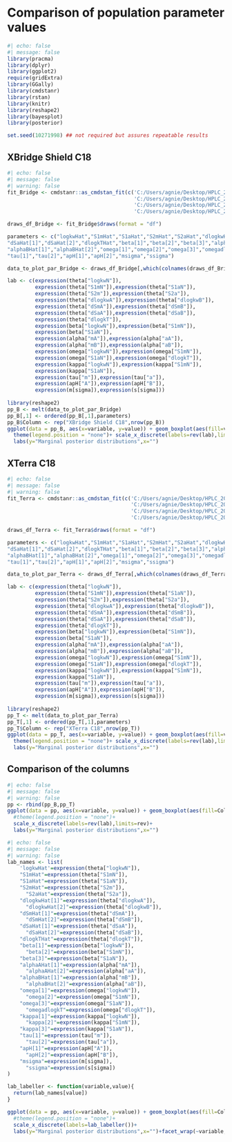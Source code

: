 # Comparison of population parameter values

```r
#| echo: false
#| message: false
library(pracma)
library(dplyr)
library(ggplot2)
require(gridExtra)
library(GGally)
library(cmdstanr)
library(rstan)
library(knitr)
library(reshape2)
library(bayesplot)
library(posterior)

set.seed(10271998) ## not required but assures repeatable results
```

## XBridge Shield C18

```r
#| echo: false
#| message: false
#| warning: false
fit_Bridge <- cmdstanr::as_cmdstan_fit(c('C:/Users/agnie/Desktop/HPLC_2022/X_Bridge_Shield_C18/TASK/output_1.csv',
                                         'C:/Users/agnie/Desktop/HPLC_2022/X_Bridge_Shield_C18/TASK/output_2.csv',
                                         'C:/Users/agnie/Desktop/HPLC_2022/X_Bridge_Shield_C18/TASK/output_3.csv',
                                         'C:/Users/agnie/Desktop/HPLC_2022/X_Bridge_Shield_C18/TASK/output_4.csv'))

draws_df_Bridge <- fit_Bridge$draws(format = "df")

parameters <- c("logkwHat","S1mHat","S1aHat","S2mHat","S2aHat","dlogkwHat[1]","dlogkwHat[2]","dSmHat[1]","dSmHat[2]",
"dSaHat[1]","dSaHat[2]","dlogkTHat","beta[1]","beta[2]","beta[3]","alphaAHat[1]","alphaAHat[2]",
"alphaBHat[1]","alphaBHat[2]","omega[1]","omega[2]","omega[3]","omegadlogkT","kappa[1]","kappa[2]","kappa[3]",
"tau[1]","tau[2]","apH[1]","apH[2]","msigma","ssigma")

data_to_plot_par_Bridge <- draws_df_Bridge[,which(colnames(draws_df_Bridge) %in% parameters)]

lab <- c(expression(theta["logkwN"]),
         expression(theta["S1mN"]),expression(theta["S1aN"]),
         expression(theta["S2m"]),expression(theta["S2a"]),
         expression(theta["dlogkwA"]),expression(theta["dlogkwB"]),
         expression(theta["dSmA"]),expression(theta["dSmB"]),
         expression(theta["dSaA"]),expression(theta["dSaB"]),
         expression(theta["dlogkT"]),
         expression(beta["logkwN"]),expression(beta["S1mN"]),
         expression(beta["S1aN"]),
         expression(alpha["mA"]),expression(alpha["aA"]),
         expression(alpha["mB"]),expression(alpha["aB"]),
         expression(omega["logkwN"]),expression(omega["S1mN"]),
         expression(omega["S1aN"]),expression(omega["dlogkT"]),
         expression(kappa["logkwN"]),expression(kappa["S1mN"]),
         expression(kappa["S1aN"]),
         expression(tau["m"]),expression(tau["a"]),
         expression(apH["A"]),expression(apH["B"]),
         expression(m[sigma]),expression(s[sigma]))
 
library(reshape2)
pp_B <- melt(data_to_plot_par_Bridge)
pp_B[,1] <- ordered(pp_B[,1],parameters) 
pp_B$Column <- rep("XBridge Shield C18",nrow(pp_B))
ggplot(data = pp_B, aes(x=variable, y=value)) + geom_boxplot(aes(fill=variable),outlier.shape=NA)+ coord_flip()+
  theme(legend.position = "none")+ scale_x_discrete(labels=rev(lab),limits=rev)+
  labs(y="Marginal posterior distributions",x="")
```

## XTerra C18

```r
#| echo: false
#| message: false
#| warning: false
fit_Terra <- cmdstanr::as_cmdstan_fit(c('C:/Users/agnie/Desktop/HPLC_2022/X_Terra_C18/TASK/output_1.csv',
                                        'C:/Users/agnie/Desktop/HPLC_2022/X_Terra_C18/TASK/output_2.csv',
                                        'C:/Users/agnie/Desktop/HPLC_2022/X_Terra_C18/TASK/output_3.csv',
                                        'C:/Users/agnie/Desktop/HPLC_2022/X_Terra_C18/TASK/output_4.csv'))

draws_df_Terra <- fit_Terra$draws(format = "df")

parameters <- c("logkwHat","S1mHat","S1aHat","S2mHat","S2aHat","dlogkwHat[1]","dlogkwHat[2]","dSmHat[1]","dSmHat[2]",
"dSaHat[1]","dSaHat[2]","dlogkTHat","beta[1]","beta[2]","beta[3]","alphaAHat[1]","alphaAHat[2]",
"alphaBHat[1]","alphaBHat[2]","omega[1]","omega[2]","omega[3]","omegadlogkT","kappa[1]","kappa[2]","kappa[3]",
"tau[1]","tau[2]","apH[1]","apH[2]","msigma","ssigma")

data_to_plot_par_Terra <- draws_df_Terra[,which(colnames(draws_df_Terra) %in% parameters)]

lab <- c(expression(theta["logkwN"]),
         expression(theta["S1mN"]),expression(theta["S1aN"]),
         expression(theta["S2m"]),expression(theta["S2a"]),
         expression(theta["dlogkwA"]),expression(theta["dlogkwB"]),
         expression(theta["dSmA"]),expression(theta["dSmB"]),
         expression(theta["dSaA"]),expression(theta["dSaB"]),
         expression(theta["dlogkT"]),
         expression(beta["logkwN"]),expression(beta["S1mN"]),
         expression(beta["S1aN"]),
         expression(alpha["mA"]),expression(alpha["aA"]),
         expression(alpha["mB"]),expression(alpha["aB"]),
         expression(omega["logkwN"]),expression(omega["S1mN"]),
         expression(omega["S1aN"]),expression(omega["dlogkT"]),
         expression(kappa["logkwN"]),expression(kappa["S1mN"]),
         expression(kappa["S1aN"]),
         expression(tau["m"]),expression(tau["a"]),
         expression(apH["A"]),expression(apH["B"]),
         expression(m[sigma]),expression(s[sigma]))
 
library(reshape2)
pp_T <- melt(data_to_plot_par_Terra)
pp_T[,1] <- ordered(pp_T[,1],parameters) 
pp_T$Column <- rep("XTerra C18",nrow(pp_T))
ggplot(data = pp_T, aes(x=variable, y=value)) + geom_boxplot(aes(fill=variable),outlier.shape=NA)+ coord_flip()+
  theme(legend.position = "none")+ scale_x_discrete(labels=rev(lab),limits=rev)+
  labs(y="Marginal posterior distributions",x="")

```

## Comparison of the columns

```r
#| echo: false
#| message: false
#| warning: false
pp <- rbind(pp_B,pp_T)
ggplot(data = pp, aes(x=variable, y=value)) + geom_boxplot(aes(fill=Column),outlier.shape=NA)+ coord_flip()+
  #theme(legend.position = "none")+ 
  scale_x_discrete(labels=rev(lab),limits=rev)+
  labs(y="Marginal posterior distributions",x="")
```

```r
#| echo: false
#| message: false
#| warning: false
lab_names <- list(
  	'logkwHat'=expression(theta["logkwN"]),
  	"S1mHat"=expression(theta["S1mN"]),
  	"S1aHat"=expression(theta["S1aN"]),
    "S2mHat"=expression(theta["S2m"]),
	  "S2aHat"=expression(theta["S2a"]),
    "dlogkwHat[1]"=expression(theta["dlogkwA"]),
	  "dlogkwHat[2]"=expression(theta["dlogkwB"]),
    "dSmHat[1]"=expression(theta["dSmA"]),
	  "dSmHat[2]"=expression(theta["dSmB"]),
    "dSaHat[1]"=expression(theta["dSaA"]),
	  "dSaHat[2]"=expression(theta["dSaB"]),
    "dlogkTHat"=expression(theta["dlogkT"]),
    "beta[1]"=expression(beta["logkwN"]),
	  "beta[2]"=expression(beta["S1mN"]),
    "beta[3]"=expression(beta["S1aN"]),
    "alphaAHat[1]"=expression(alpha["mA"]),
	  "alphaAHat[2]"=expression(alpha["aA"]),
    "alphaBHat[1]"=expression(alpha["mB"]),
	  "alphaBHat[2]"=expression(alpha["aB"]),
    "omega[1]"=expression(omega["logkwN"]),
	  "omega[2]"=expression(omega["S1mN"]),
    "omega[3]"=expression(omega["S1aN"]),
	  "omegadlogkT"=expression(omega["dlogkT"]),
    "kappa[1]"=expression(kappa["logkwN"]),
	  "kappa[2]"=expression(kappa["S1mN"]),
    "kappa[3]"=expression(kappa["S1aN"]),
    "tau[1]"=expression(tau["m"]),
	  "tau[2]"=expression(tau["a"]),
    "apH[1]"=expression(apH["A"]),
	  "apH[2]"=expression(apH["B"]),
    "msigma"=expression(m[sigma]),
	  "ssigma"=expression(s[sigma])
)

lab_labeller <- function(variable,value){
  return(lab_names[value])
}

ggplot(data = pp, aes(x=variable, y=value)) + geom_boxplot(aes(fill=Column),outlier.shape=NA)+ coord_flip()+
  #theme(legend.position = "none")+ 
  scale_x_discrete(labels=lab_labeller())+
  labs(y="Marginal posterior distributions",x="")+facet_wrap(~variable, labeller=lab_labeller,scales = "free", nrow = 16)
```
